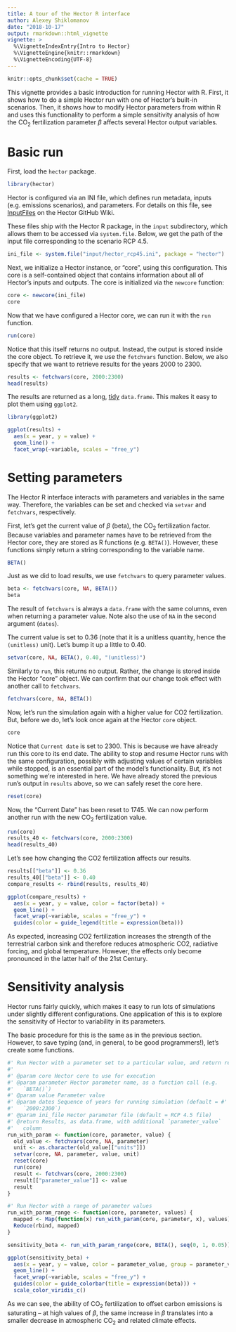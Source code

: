 ```yaml
---
title: A tour of the Hector R interface
author: Alexey Shiklomanov
date: "2018-10-17"
output: rmarkdown::html_vignette
vignette: >
  %\VignetteIndexEntry{Intro to Hector}
  %\VignetteEngine{knitr::rmarkdown}
  %\VignetteEncoding{UTF-8}
---
```


```r
knitr::opts_chunk$set(cache = TRUE)
```

This vignette provides a basic introduction for running Hector with R.
First, it shows how to do a simple Hector run with one of Hector's built-in scenarios.
Then, it shows how to modify Hector parameters from within R and uses this functionality to perform a simple sensitivity analysis of how the CO$_2$ fertilization parameter $\beta$ affects several Hector output variables.

# Basic run

First, load the `hector` package.

```r
library(hector) 
```

Hector is configured via an INI file, which defines run metadata, inputs (e.g. emissions scenarios), and parameters.
For details on this file, see [InputFiles](https://github.com/JGCRI/hector/wiki/InputFiles) on the Hector GitHub Wiki.

These files ship with the Hector R package, in the `input` subdirectory, which allows them to be accessed via `system.file`.
Below, we get the path of the input file corresponding to the scenario RCP 4.5.

```r
ini_file <- system.file("input/hector_rcp45.ini", package = "hector") 
```

Next, we initialize a Hector instance, or "core", using this configuration.
This core is a self-contained object that contains information about all of Hector's inputs and outputs.
The core is initialized via the `newcore` function:

```r
core <- newcore(ini_file)
core 
```

Now that we have configured a Hector core, we can run it with the `run` function.

```r
run(core) 
```

Notice that this itself returns no output.
Instead, the output is stored inside the core object.
To retrieve it, we use the `fetchvars` function.
Below, we also specify that we want to retrieve results for the years 2000 to 2300.

```r
results <- fetchvars(core, 2000:2300)
head(results) 
```

The results are returned as a long, [tidy](https://cran.r-project.org/web/packages/tidyr/vignettes/tidy-data.html) `data.frame`.
This makes it easy to plot them using `ggplot2`.

```r
library(ggplot2)

ggplot(results) +
  aes(x = year, y = value) +
  geom_line() +
  facet_wrap(~variable, scales = "free_y")
```

# Setting parameters

The Hector R interface interacts with parameters and variables in the same way.
Therefore, the variables can be set and checked via `setvar` and `fetchvars`, respectively.

First, let's get the current value of $\beta$ (beta), the CO$_2$ fertilization factor.
Because variables and parameter names have to be retrieved from the Hector core, they are stored as R functions (e.g. `BETA()`).
However, these functions simply return a string corresponding to the variable name.

```r
BETA()
```

Just as we did to load results, we use `fetchvars` to query parameter values.

```r
beta <- fetchvars(core, NA, BETA())
beta 
```

The result of `fetchvars` is always a `data.frame` with the same columns, even when returning a parameter value.
Note also the use of `NA` in the second argument (`dates`).

The current value is set to 0.36 (note that it is a unitless quantity, hence the `(unitless)` unit).
Let's bump it up a little to 0.40.

```r
setvar(core, NA, BETA(), 0.40, "(unitless)") 
```

Similarly to `run`, this returns no output.
Rather, the change is stored inside the Hector "core" object.
We can confirm that our change took effect with another call to `fetchvars`.

```r
fetchvars(core, NA, BETA()) 
```

Now, let's run the simulation again with a higher value for CO2 fertilization.
But, before we do, let's look once again at the Hector `core` object.

```r
core
```

Notice that `Current date` is set to 2300.
This is because we have already run this core to its end date.
The ability to stop and resume Hector runs with the same configuration, possibly with adjusting values of certain variables while stopped, is an essential part of the model's functionality.
But, it's not something we're interested in here.
We have already stored the previous run's output in `results` above, so we can safely reset the core here.

```r
reset(core)
```

Now, the "Current Date" has been reset to 1745.
We can now perform another run with the new CO$_2$ fertilization value.

```r
run(core)
results_40 <- fetchvars(core, 2000:2300)
head(results_40) 
```

Let's see how changing the CO2 fertilization affects our results.

```r
results[["beta"]] <- 0.36
results_40[["beta"]] <- 0.40
compare_results <- rbind(results, results_40)

ggplot(compare_results) +
  aes(x = year, y = value, color = factor(beta)) +
  geom_line() +
  facet_wrap(~variable, scales = "free_y") +
  guides(color = guide_legend(title = expression(beta)))
```

As expected, increasing CO2 fertilization increases the strength of the terrestrial carbon sink and therefore reduces atmospheric CO2, radiative forcing, and global temperature.
However, the effects only become pronounced in the latter half of the 21st Century.


# Sensitivity analysis

Hector runs fairly quickly, which makes it easy to run lots of simulations under slightly different configurations.
One application of this is to explore the sensitivity of Hector to variability in its parameters.

The basic procedure for this is the same as in the previous section.
However, to save typing (and, in general, to be good programmers!), let's create some functions.

```r
#' Run Hector with a parameter set to a particular value, and return results 
#'
#' @param core Hector core to use for execution
#' @param parameter Hector parameter name, as a function call (e.g.
#'   `BETA()`)
#' @param value Parameter value
#' @param dates Sequence of years for running simulation (default = #'
#'   `2000:2300`)
#' @param ini_file Hector parameter file (default = RCP 4.5 file)
#' @return Results, as data.frame, with additional `parameter_value`
#'   column
run_with_param <- function(core, parameter, value) {
  old_value <- fetchvars(core, NA, parameter)
  unit <- as.character(old_value[["units"]])
  setvar(core, NA, parameter, value, unit)
  reset(core)
  run(core)
  result <- fetchvars(core, 2000:2300)
  result[["parameter_value"]] <- value
  result
}

#' Run Hector with a range of parameter values
run_with_param_range <- function(core, parameter, values) {
  mapped <- Map(function(x) run_with_param(core, parameter, x), values)
  Reduce(rbind, mapped)
}

sensitivity_beta <- run_with_param_range(core, BETA(), seq(0, 1, 0.05))

ggplot(sensitivity_beta) +
  aes(x = year, y = value, color = parameter_value, group = parameter_value) +
  geom_line() +
  facet_wrap(~variable, scales = "free_y") +
  guides(color = guide_colorbar(title = expression(beta))) +
  scale_color_viridis_c() 
```

As we can see, the ability of CO$_2$ fertilization to offset carbon emissions is saturating -- at high values of $\beta$, the same increase in $\beta$ translates into a smaller decrease in atmospheric CO$_2$ and related climate effects.
